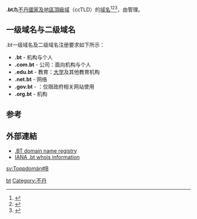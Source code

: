 '''.bt'''為[[不丹|不丹]][[國家及地區頂級域|國家及地區頂級域]]（ccTLD）的[[域名|域名]]<ref>{{Cite book|title=常用电脑词语速查手册|last=何弘主编|first=|publisher=西安：西安出版社|date=2000-07|isbn=7-80594-644-2|location=|pages=201-202}}</ref><ref>{{Cite book|title=英德汉广播电视技术词典|last=（德）赫伯特·蒂尔曼（Herbert Tillmann）编；梁瑛等译|first=|publisher=北京：中国广播电视出版社|year=2002|isbn=7-5043-3793-5|location=|pages=440-442}}</ref><ref>{{Cite book|title=大学计算机基础|last=刘丕娥主编|first=|publisher=哈尔滨：哈尔滨工业大学出版社|year=2010|isbn=978-7-5603-3056-3|location=|pages=342-345}}</ref>，由{{tsl|en|Ministry of Information and_Communication (Bhutan)|不丹信息和通信部}}管理。

== 一级域名与二级域名 ==
.bt一级域名及二级域名注册要求如下所示：
* '''.bt''' - 机构与个人
* '''.com.bt''' - 公司：面向机构与个人
* '''.edu.bt''' - 教育：[[不丹大學列表|大学]]及其他教育机构
* '''.net.bt''' - 网络
* '''.gov.bt''' - {{tsl|en|Government of Bhutan||政府}}：仅限政府相关网站使用
* '''.org.bt''' - 机构

== 参考 ==
{{reflist}}

== 外部連結 ==
* [http://www.nic.bt/ .BT domain name registry]{{Wayback|url=http://www.nic.bt/ |date=20181212024407 }}
* [http://www.iana.org/root-whois/bt.htm IANA .bt whois information]{{Wayback|url=http://www.iana.org/root-whois/bt.htm |date=20080821205340 }}

{{CcTLD}}
{{网络小作品}}

[[Category:國家及地區頂級域|bt]]
[[Category:不丹|Category:不丹]]

[[sv:Toppdomän#B|sv:Toppdomän#B]]